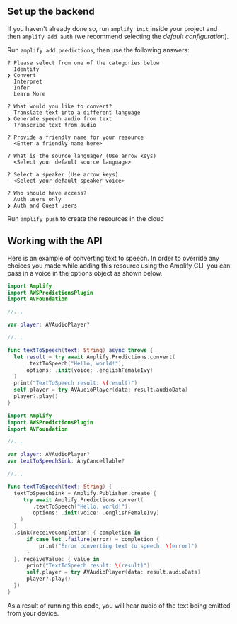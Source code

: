 ## Set up the backend

If you haven't already done so, run `amplify init` inside your project and then `amplify add auth` (we recommend selecting the *default configuration*).

Run `amplify add predictions`, then use the following answers:

```console
? Please select from one of the categories below
  Identify
❯ Convert
  Interpret
  Infer
  Learn More
  
? What would you like to convert?
  Translate text into a different language
❯ Generate speech audio from text
  Transcribe text from audio

? Provide a friendly name for your resource
  <Enter a friendly name here>
  
? What is the source language? (Use arrow keys)
  <Select your default source language>

? Select a speaker (Use arrow keys)
  <Select your default speaker voice>
  
? Who should have access?
  Auth users only
❯ Auth and Guest users
```

Run `amplify push` to create the resources in the cloud

## Working with the API

Here is an example of converting text to speech. In order to override any choices you made while adding this resource using the Amplify CLI, you can pass in a voice in the options object as shown below.

<BlockSwitcher>

<Block name="Async/Await">

```swift
import Amplify
import AWSPredictionsPlugin
import AVFoundation

//...

var player: AVAudioPlayer?

//...

func textToSpeech(text: String) async throws {
  let result = try await Amplify.Predictions.convert(
      .textToSpeech("Hello, world!"),
      options: .init(voice: .englishFemaleIvy)
  )
  print("TextToSpeech result: \(result)")
  self.player = try AVAudioPlayer(data: result.audioData)
  player?.play()
}
```

</Block>

<Block name="Combine">

```swift
import Amplify
import AWSPredictionsPlugin
import AVFoundation

//...

var player: AVAudioPlayer?
var textToSpeechSink: AnyCancellable?

//...

func textToSpeech(text: String) {
  textToSpeechSink = Amplify.Publisher.create {
     try await Amplify.Predictions.convert(
        .textToSpeech("Hello, world!"),
        options: .init(voice: .englishFemaleIvy)
    )
  }
  .sink(receiveCompletion: { completion in
      if case let .failure(error) = completion {
          print("Error converting text to speech: \(error)")
      }
  }, receiveValue: { value in
      print("TextToSpeech result: \(result)")
      self.player = try AVAudioPlayer(data: result.audioData)
      player?.play()
  })
}
```

</Block>

</BlockSwitcher>

As a result of running this code, you will hear audio of the text being emitted from your device.
